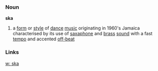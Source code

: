 ===Noun===
'''ska'''

#a [[form]] or [[style]] of [[dance]] [[music]] originating in 1960's Jamaica characterised by its use of [[saxaphone]] and [[brass]] [[sound]] with a fast [[tempo]] and accented [[off-beat]]


===Links===

[[w: ska]]